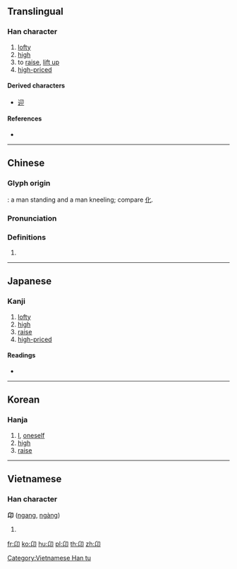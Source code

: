 {{also|卯|卵}}
==Translingual==

===Han character===
{{Han char|rn=26|rad=卩|as=02|sn=4|four=27720|canj=HVSL}}

# [[lofty]]
# [[high]]
# to [[raise]], [[lift up]]
# [[high-priced]]

====Derived characters====
* [[迎]]

====References====
* {{Han ref|kx=0158.490|dkj=02841|dj=0363.070|hdz=10310.120|uh=536C|ud=21356|bh=C957|bd=51543}}

----

==Chinese==
{{zh-forms}}

===Glyph origin===
{{Han etym}}
{{Han compound|匕|卩|ls=ic}}: a man standing and a man kneeling; compare [[化]].

===Pronunciation===
{{zh-pron
|m=áng
|c=ngong4
|h=pfs=
|md=
|mn=
|w=
|mc=y
|oc=y
|cat=
}}

===Definitions===
{{zh-hanzi}}

# {{rfdef|lang=zh}}

----

==Japanese==

===Kanji===
{{ja-kanji|grade=|rs=卩02}}

# [[lofty]]
# [[high]]
# [[raise]]
# [[high-priced]]

====Readings====
* {{ja-readings|on=[[ごう]] (gō) < [[がう]] (gau), [[きょう]] (kyō) < [[きやう]] (kyau)|kun=[[のぞむ]] (nozomu), [[なす]] (nasu), [[たかぶる]] (takaburu)}}

----

==Korean==

===Hanja===
{{ko-hanja|hangeul=앙|rv=ang|mr=ang}}

# [[I]], [[oneself]]
# [[high]]
# [[raise]]

----

==Vietnamese==

===Han character===
'''卬''' ([[ngang]], [[ngàng]])

# {{defn|lang=vi}}

[[Category:Vietnamese Han tu]]

[[fr:卬]]
[[ko:卬]]
[[hu:卬]]
[[pl:卬]]
[[th:卬]]
[[zh:卬]]